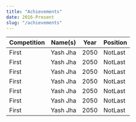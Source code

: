 ```yaml
---
title: "Achievements"
date: 2016-Present
slug: "/achievements"
---
```


Competition | Name(s) | Year | Position
--- | --- | --- | --- 
First | Yash Jha | 2050 | NotLast
First | Yash Jha | 2050 | NotLast
First | Yash Jha | 2050 | NotLast
First | Yash Jha | 2050 | NotLast
First | Yash Jha | 2050 | NotLast
First | Yash Jha | 2050 | NotLast
First | Yash Jha | 2050 | NotLast
